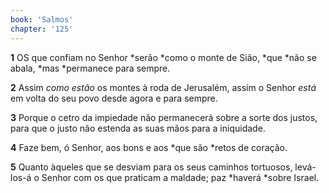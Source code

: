 ```yaml
---
book: 'Salmos'
chapter: '125'
---
```


**1** OS que confiam no Senhor *serão *como o monte de Sião, *que *não se abala, *mas *permanece para sempre.

**2** Assim _como estão_ os montes à roda de Jerusalém, assim o Senhor _está_ em volta do seu povo desde agora e para sempre.

**3** Porque o cetro da impiedade não permanecerá sobre a sorte dos justos, para que o justo não estenda as suas mãos para a iniquidade.

**4** Faze bem, ó Senhor, aos bons e aos *que são *retos de coração.

**5** Quanto àqueles que se desviam para os seus caminhos tortuosos, levá-los-á o Senhor com os que praticam a maldade; paz *haverá *sobre Israel.
